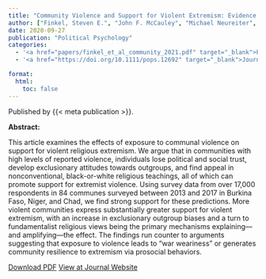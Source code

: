 ```yaml
---
title: "Community Violence and Support for Violent Extremism: Evidence From the Sahel"
author: ["Finkel, Steven E.", "John F. McCauley", "Michael Neureiter", "Chris A. Belasco"]
date: 2020-09-27
publication: "Political Psychology"
categories:
  - '<a href="papers/finkel_et_al_community_2021.pdf" target="_blank">PDF</a>'
  - '<a href="https://doi.org/10.1111/pops.12692" target="_blank">Journal</a>'

format:
  html:
    toc: false
---
```


Published by {{< meta publication >}}.

**Abstract:**

::: justify-text
This article examines the effects of exposure to communal violence on support for violent religious extremism. We argue that in communities with high levels of reported violence, individuals lose political and social trust, develop exclusionary attitudes towards outgroups, and find appeal in nonconventional, black-or-white religious teachings, all of which can promote support for extremist violence. Using survey data from over 17,000 respondents in 84 communes surveyed between 2013 and 2017 in Burkina Faso, Niger, and Chad, we find strong support for these predictions. More violent communities express substantially greater support for violent extremism, with an increase in exclusionary outgroup biases and a turn to fundamentalist religious views being the primary mechanisms explaining—and amplifying—the effect. The findings run counter to arguments suggesting that exposure to violence leads to "war weariness" or generates community resilience to extremism via prosocial behaviors.
:::

[Download PDF](papers/finkel_et_al_community_2021.pdf){.btn .btn-outline-success target="_blank"} [View at Journal Website](https://doi.org/10.1111/pops.12692){.btn .btn-outline-success target="_blank"}
